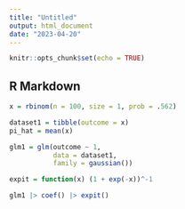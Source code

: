 ```yaml
---
title: "Untitled"
output: html_document
date: "2023-04-20"
---
```


```r
knitr::opts_chunk$set(echo = TRUE)
```

## R Markdown

```r

x = rbinom(n = 100, size = 1, prob = .562)

dataset1 = tibble(outcome = x)
pi_hat = mean(x)

glm1 = glm(outcome ~ 1, 
           data = dataset1,
           family = gaussian())

expit = function(x) (1 + exp(-x))^-1

glm1 |> coef() |> expit()

```

